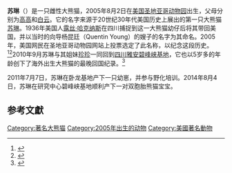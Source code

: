 {{Infobox Panda
|name          = 苏琳
|image         = Su Lin giant panda bear cub at the San Diego Zoo.jpg
|width         = 200px
|caption       = 2006年在[[圣地亚哥动物园|圣地亚哥动物园]]
|other names   =
|number        = 596<ref>{{cite web|url=http://pandanews.org/the-pandas/596_su-lin|title=Su Lin|publisher=Panda News}}</ref>
|sex           = 雌性
|date of birth = {{birth date and age|2005|8|2}}
|date of death = 
|place         = [[圣地亚哥动物园|圣地亚哥动物园]]
|period        = 2005年－2010年
|place2        = [[雅安碧峰峡基地|雅安碧峰峡基地]]
|period2       = 2010年－
|place3        = 
|period3       = 
|place4        =
|period4       =
|place5        =
|period5       =
|spouse        =
|parents       = [[高高|高高]]、[[白云_(大熊猫)|白云]]
|children      =
|siblings      = [[美生_(熊貓)|美生]]、[[珍珍_(大熊猫)|珍珍]]、[[云子_(大熊猫)|云子]]、小禮物
}}

'''苏琳'''（{{lang|en|Su Lin}}）是一只雌性大熊猫，2005年8月2日在[[美国|美国]][[圣地亚哥动物园|圣地亚哥动物园]]出生，父母分别为[[高高|高高]]和[[白云_(大熊猫)|白云]]。它的名字来源于20世纪30年代美国历史上展出的第一只大熊猫[[苏琳_(20世纪30年代大熊猫)|苏琳]]。1936年美国人[[露丝·哈克尼斯|露丝·哈克纳斯]]在四川捕捉到这一大熊猫幼仔后将其带回美国，并以当时的向导杨昆廷（Quentin Young）的嫂子{{link-en|楊蘇琳|Su-Lin Young}}的名字为其命名。2005年，美国网民在圣地亚哥动物园网站上投票选定了此名称，以纪念这段历史。<ref>{{cite web|url=http://www.wanguan.com/news_content.asp?ID=708|title=卧龙“海归大熊猫乐园”落成暨2010年16只熊猫宝宝亮相仪式在雅安碧峰峡基地举行|publisher=万贯集团}}{{dead link|date=2018年4月 |bot=InternetArchiveBot |fix-attempted=yes }}</ref><ref>{{cite web|url=http://grchina.com/gb/txy/foreignpanda2.htm|title=她第一个把活的大熊猫带出中国|publisher=绿色北京|access-date=2011-01-11|archive-url=https://web.archive.org/web/20080930165133/http://www.grchina.com/gb/txy/foreignpanda2.htm|archive-date=2008-09-30|dead-url=yes}}</ref>2010年9月苏琳与其姐妹[[珍珍_(大熊貓)|珍珍]]一同回到[[四川|四川]][[雅安碧峰峡基地|雅安碧峰峡基地]]，它也以5岁多的年龄创下了海外出生大熊猫的最晚回国纪录。<ref>{{cite web|url=http://sichuan.scol.com.cn/yaxw/content/2010-09/27/content_1356687.htm?node=944|title=海归大熊猫“苏琳”“珍珍”回家了|publisher=四川在线|date=2010-09-27|accessdate=2011-01-11|archive-date=2013-12-13|archive-url=https://web.archive.org/web/20131213034029/http://sichuan.scol.com.cn/yaxw/content/2010-09/27/content_1356687.htm?node=944|dead-url=no}}</ref>

2011年7月7日，苏琳在卧龙基地产下一只幼崽，并参与野化培训。2014年8月4日，苏琳在研究中心碧峰峡基地顺利产下一对双胞胎熊猫宝宝。

== 参考文獻 ==
{{reflist}}

{{著名大熊貓}}
[[Category:著名大熊猫|Category:著名大熊猫]]
[[Category:2005年出生的动物|Category:2005年出生的动物]]
[[Category:美國著名動物|Category:美國著名動物]]